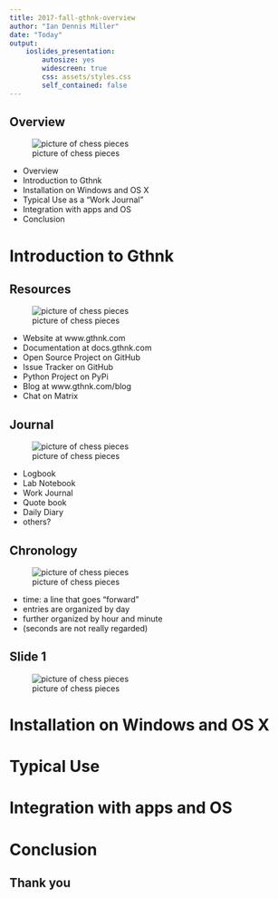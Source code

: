 ```yaml
---
title: 2017-fall-gthnk-overview
author: "Ian Dennis Miller"
date: "Today"
output:
    ioslides_presentation:
        autosize: yes
        widescreen: true
        css: assets/styles.css
        self_contained: false
---
```


## Overview {.side-image}

![picture of chess pieces](assets/strategy.jpg)

- Overview
- Introduction to Gthnk
- Installation on Windows and OS X
- Typical Use as a "Work Journal"
- Integration with apps and OS
- Conclusion

# Introduction to Gthnk

## Resources {.side-image}

![picture of chess pieces](assets/strategy.jpg)

- Website at www.gthnk.com
- Documentation at docs.gthnk.com
- Open Source Project on GitHub
- Issue Tracker on GitHub
- Python Project on PyPi
- Blog at www.gthnk.com/blog
- Chat on Matrix

## Journal {.side-image}

![picture of chess pieces](assets/strategy.jpg)

- Logbook
- Lab Notebook
- Work Journal
- Quote book
- Daily Diary
- others?

## Chronology {.side-image}

![picture of chess pieces](assets/strategy.jpg)

- time: a line that goes "forward"
- entries are organized by day
- further organized by hour and minute
- (seconds are not really regarded)

## Slide 1 {.side-image}

![picture of chess pieces](assets/strategy.jpg)

# Installation on Windows and OS X

# Typical Use

# Integration with apps and OS

# Conclusion

## Thank you
